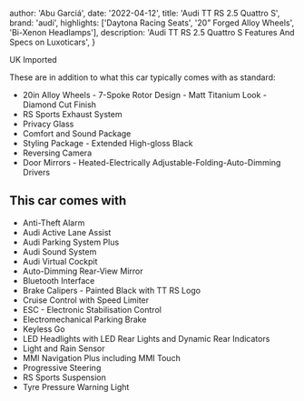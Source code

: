 
  author: 'Abu Garciá',
  date: '2022-04-12',
  title: 'Audi TT RS 2.5 Quattro S',
  brand: 'audi',
  highlights: ['Daytona Racing Seats', '20” Forged Alloy Wheels', 'Bi-Xenon Headlamps'],
  description:
    'Audi TT RS 2.5 Quattro S Features And Specs on Luxoticars',
}


UK Imported

These are in addition to what this car typically comes with as standard:
- 20in Alloy Wheels - 7-Spoke Rotor Design - Matt Titanium Look - Diamond Cut Finish
- RS Sports Exhaust System
- Privacy Glass
- Comfort and Sound Package
- Styling Package - Extended High-gloss Black
- Reversing Camera
- Door Mirrors - Heated-Electrically Adjustable-Folding-Auto-Dimming Drivers

## This car comes with
- Anti-Theft Alarm
- Audi Active Lane Assist
- Audi Parking System Plus
- Audi Sound System
- Audi Virtual Cockpit
- Auto-Dimming Rear-View Mirror
- Bluetooth Interface
- Brake Calipers - Painted Black with TT RS Logo
- Cruise Control with Speed Limiter
- ESC - Electronic Stabilisation Control
- Electromechanical Parking Brake
- Keyless Go
- LED Headlights with LED Rear Lights and Dynamic Rear Indicators
- Light and Rain Sensor
- MMI Navigation Plus including MMI Touch
- Progressive Steering
- RS Sports Suspension
- Tyre Pressure Warning Light